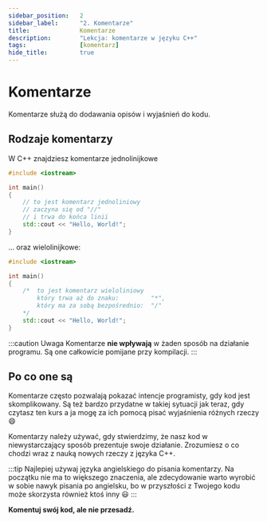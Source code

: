 ```yaml
---
sidebar_position: 	2
sidebar_label:		"2. Komentarze"
title:				Komentarze
description: 		"Lekcja: komentarze w języku C++"
tags:				[komentarz]
hide_title:			true
---
```


# Komentarze

Komentarze służą do dodawania opisów i wyjaśnień do kodu.

## Rodzaje komentarzy

W C++ znajdziesz komentarze jednolinijkowe

```cpp
#include <iostream>

int main()
{
	// to jest komentarz jednoliniowy
	// zaczyna się od "//"
	// i trwa do końca linii
	std::cout << "Hello, World!";
}
```

... oraz wielolinijkowe:

```cpp
#include <iostream>

int main()
{
	/*	to jest komentarz wieloliniowy
		który trwa aż do znaku:			"*",
		który ma za sobą bezpośrednio:	"/"
	*/
	std::cout << "Hello, World!";
}
```

:::caution Uwaga
Komentarze **nie wpływają** w żaden sposób na działanie programu.
Są one całkowicie pomijane przy kompilacji.
:::

## Po co one są

Komentarze często pozwalają pokazać intencje programisty, gdy kod jest skomplikowany.
Są też bardzo przydatne w takiej sytuacji jak teraz, gdy czytasz ten kurs
a ja mogę za ich pomocą pisać wyjaśnienia różnych rzeczy 😄

Komentarzy należy używać, gdy stwierdzimy, że nasz kod w niewystarczający sposób
prezentuje swoje działanie. Zrozumiesz o co chodzi wraz z nauką nowych rzeczy
z języka C++.

:::tip
Najlepiej używaj języka angielskiego do pisania komentarzy.
Na początku nie ma to większego znaczenia, ale zdecydowanie
warto wyrobić w sobie nawyk pisania po angielsku, bo
w przyszłości z Twojego kodu może skorzysta również ktoś inny 😃
:::

**Komentuj swój kod, ale nie przesadź.**